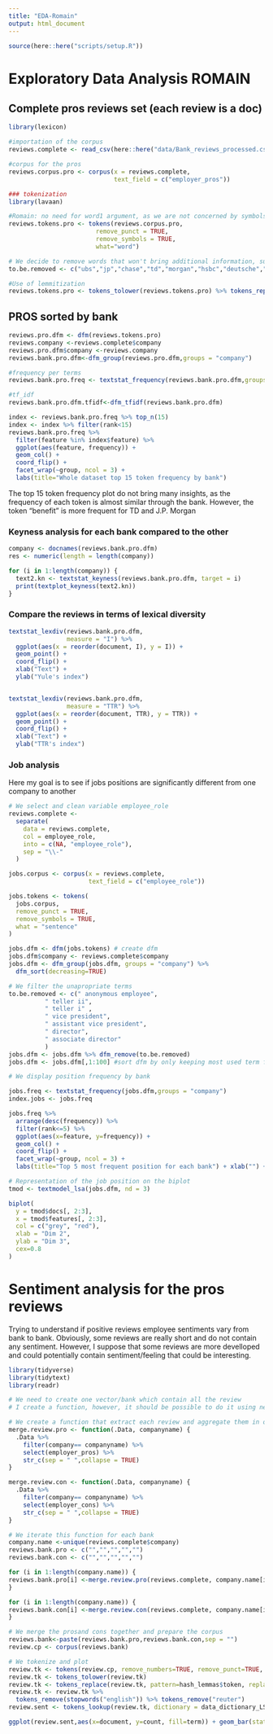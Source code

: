 ```yaml
---
title: "EDA-Romain"
output: html_document
---
```


```r
source(here::here("scripts/setup.R"))
```

# Exploratory Data Analysis ROMAIN

## Complete pros reviews set (each review is a doc)
```r
library(lexicon)

#importation of the corpus
reviews.complete <- read_csv(here::here("data/Bank_reviews_processed.csv"))

#corpus for the pros
reviews.corpus.pro <- corpus(x = reviews.complete,
                             text_field = c("employer_pros"))

### tokenization
library(lavaan)

#Romain: no need for word1 argument, as we are not concerned by symbols or whatever.
reviews.tokens.pro <- tokens(reviews.corpus.pro, 
                        remove_punct = TRUE, 
                        remove_symbols = TRUE, 
                        what="word")

# We decide to remove words that won't bring additional information, such as the name of the bank, etc.
to.be.removed <- c("ubs","jp","chase","td","morgan","hsbc","deutsche","db","jpmc","j.p","jpmorgan")

#Use of lemmitization
reviews.tokens.pro <- tokens_tolower(reviews.tokens.pro) %>% tokens_replace(pattern=hash_lemmas$token, replacement = hash_lemmas$lemma) %>% tokens_remove(c(stopwords("english"),to.be.removed))
```

## PROS sorted by bank
```r
reviews.pro.dfm <- dfm(reviews.tokens.pro)
reviews.company <-reviews.complete$company
reviews.pro.dfm$company <-reviews.company
reviews.bank.pro.dfm<-dfm_group(reviews.pro.dfm,groups = "company")

#frequency per terms
reviews.bank.pro.freq <- textstat_frequency(reviews.bank.pro.dfm,groups = "company")

#tf_idf
reviews.bank.pro.dfm.tfidf<-dfm_tfidf(reviews.bank.pro.dfm)

index <- reviews.bank.pro.freq %>% top_n(15)
index <- index %>% filter(rank<15)
reviews.bank.pro.freq %>% 
  filter(feature %in% index$feature) %>% 
  ggplot(aes(feature, frequency)) + 
  geom_col() + 
  coord_flip() +
  facet_wrap(~group, ncol = 3) +
  labs(title="Whole dataset top 15 token frequency by bank")
```
The top 15 token frequency plot do not bring many insights, as the frequency of each token is almost similar through the bank. However, the token "benefit" is more frequent for TD and J.P. Morgan

### Keyness analysis for each bank compared to the other
```r
company <- docnames(reviews.bank.pro.dfm)
res <- numeric(length = length(company))

for (i in 1:length(company)) {
  text2.kn <- textstat_keyness(reviews.bank.pro.dfm, target = i)
  print(textplot_keyness(text2.kn))
}
```

### Compare the reviews in terms of lexical diversity
```r
textstat_lexdiv(reviews.bank.pro.dfm,
                measure = "I") %>%
  ggplot(aes(x = reorder(document, I), y = I)) +
  geom_point() +
  coord_flip() +
  xlab("Text") +
  ylab("Yule's index")


textstat_lexdiv(reviews.bank.pro.dfm,
                measure = "TTR") %>%
  ggplot(aes(x = reorder(document, TTR), y = TTR)) +
  geom_point() +
  coord_flip() +
  xlab("Text") +
  ylab("TTR's index")
```

### Job analysis
Here my goal is to see if jobs positions are significantly different from one company to another
```r
# We select and clean variable employee_role
reviews.complete <-
  separate(
    data = reviews.complete,
    col = employee_role,
    into = c(NA, "employee_role"),
    sep = "\\-"
  )

jobs.corpus <- corpus(x = reviews.complete,
                      text_field = c("employee_role"))

jobs.tokens <- tokens(
  jobs.corpus,
  remove_punct = TRUE,
  remove_symbols = TRUE,
  what = "sentence"
)

jobs.dfm <- dfm(jobs.tokens) # create dfm
jobs.dfm$company <- reviews.complete$company
jobs.dfm <- dfm_group(jobs.dfm, groups = "company") %>% 
  dfm_sort(decreasing=TRUE)

# We filter the unapropriate terms
to.be.removed <- c(" anonymous employee",
          " teller ii",
          " teller i" ,
          " vice president",
          " assistant vice president",
          " director",
          " associate director"
          )
jobs.dfm <- jobs.dfm %>% dfm_remove(to.be.removed)
jobs.dfm <- jobs.dfm[,1:100] #sort dfm by only keeping most used term for better display

# We display position frequency by bank

jobs.freq <- textstat_frequency(jobs.dfm,groups = "company")
index.jobs <- jobs.freq 

jobs.freq %>%
  arrange(desc(frequency)) %>%
  filter(rank<=5) %>%
  ggplot(aes(x=feature, y=frequency)) + 
  geom_col() + 
  coord_flip() +
  facet_wrap(~group, ncol = 3) +
  labs(title="Top 5 most frequent position for each bank") + xlab("") +ylab("")

# Representation of the job position on the biplot
tmod <- textmodel_lsa(jobs.dfm, nd = 3)

biplot(
  y = tmod$docs[, 2:3],
  x = tmod$features[, 2:3],
  col = c("grey", "red"),
  xlab = "Dim 2",
  ylab = "Dim 3",
  cex=0.8
)
```

# Sentiment analysis for the pros reviews
Trying to understand if positive reviews employee sentiments vary from bank to bank.
Obviously, some reviews are really short and do not contain any sentiment. However, I suppose that some reviews are more develloped and could potentially contain sentiment/feeling that could be interesting.
```r
library(tidyverse)
library(tidytext)
library(readr)

# We need to create one vector/bank which contain all the review
# I create a function, however, it should be possible to do it using nest function (dplyr), but laziness

# We create a function that extract each review and aggregate them in one vector
merge.review.pro <- function(.Data, companyname) {
  .Data %>%
    filter(company== companyname) %>%
    select(employer_pros) %>%
    str_c(sep = " ",collapse = TRUE)
}

merge.review.con <- function(.Data, companyname) {
  .Data %>%
    filter(company== companyname) %>%
    select(employer_cons) %>%
    str_c(sep = " ",collapse = TRUE)
}

# We iterate this function for each bank
company.name <-unique(reviews.complete$company)
reviews.bank.pro <- c("","","","","")
reviews.bank.con <- c("","","","","")

for (i in 1:length(company.name)) {
reviews.bank.pro[i] <-merge.review.pro(reviews.complete, company.name[i])
}

for (i in 1:length(company.name)) {
reviews.bank.con[i] <-merge.review.con(reviews.complete, company.name[i])
}

# We merge the prosand cons together and prepare the corpus
reviews.bank<-paste(reviews.bank.pro,reviews.bank.con,sep = "")
review.cp <- corpus(reviews.bank)

# We tokenize and plot
review.tk <- tokens(review.cp, remove_numbers=TRUE, remove_punct=TRUE, remove_symbols=TRUE, remove_separators=TRUE)
review.tk <- tokens_tolower(review.tk) 
review.tk <- tokens_replace(review.tk, pattern=hash_lemmas$token, replacement = hash_lemmas$lemma)
review.tk <- review.tk %>% 
  tokens_remove(stopwords("english")) %>% tokens_remove("reuter")
review.sent <- tokens_lookup(review.tk, dictionary = data_dictionary_LSD2015) %>% dfm() %>% tidy()

ggplot(review.sent,aes(x=document, y=count, fill=term)) + geom_bar(stat="identity") + coord_flip()

```






